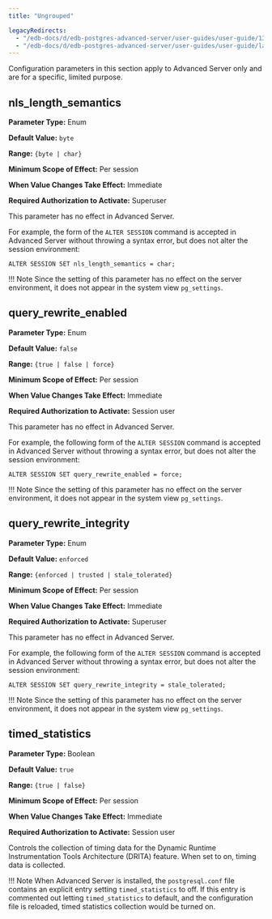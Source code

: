 ```yaml
---
title: "Ungrouped"

legacyRedirects:
  - "/edb-docs/d/edb-postgres-advanced-server/user-guides/user-guide/13/ungrouped.html"
  - "/edb-docs/d/edb-postgres-advanced-server/user-guides/user-guide/latest/ungrouped.html"
---
```


<div id="ungrouped" class="registered_link"></div>

Configuration parameters in this section apply to Advanced Server only and are for a specific, limited purpose.

## nls_length_semantics

**Parameter Type:** Enum

**Default Value:** `byte`

**Range:** `{byte | char}`

**Minimum Scope of Effect:** Per session

**When Value Changes Take Effect:** Immediate

**Required Authorization to Activate:** Superuser

This parameter has no effect in Advanced Server.

For example, the form of the `ALTER SESSION` command is accepted in Advanced Server without throwing a syntax error, but does not alter the session environment:

```text
ALTER SESSION SET nls_length_semantics = char;
```

!!! Note
    Since the setting of this parameter has no effect on the server environment, it does not appear in the system view `pg_settings`.

## query_rewrite_enabled

**Parameter Type:** Enum

**Default Value:** `false`

**Range:** `{true | false | force}`

**Minimum Scope of Effect:** Per session

**When Value Changes Take Effect:** Immediate

**Required Authorization to Activate:** Session user

This parameter has no effect in Advanced Server.

For example, the following form of the `ALTER SESSION` command is accepted in Advanced Server without throwing a syntax error, but does not alter the session environment:

```text
ALTER SESSION SET query_rewrite_enabled = force;
```

!!! Note
    Since the setting of this parameter has no effect on the server environment, it does not appear in the system view `pg_settings`.

## query_rewrite_integrity

**Parameter Type:** Enum

**Default Value:** `enforced`

**Range:** `{enforced | trusted | stale_tolerated}`

**Minimum Scope of Effect:** Per session

**When Value Changes Take Effect:** Immediate

**Required Authorization to Activate:** Superuser

This parameter has no effect in Advanced Server.

For example, the following form of the `ALTER SESSION` command is accepted in Advanced Server without throwing a syntax error, but does not alter the session environment:

```text
ALTER SESSION SET query_rewrite_integrity = stale_tolerated;
```

!!! Note
    Since the setting of this parameter has no effect on the server environment, it does not appear in the system view `pg_settings`.

## timed_statistics

**Parameter Type:** Boolean

**Default Value:** `true`

**Range:** `{true | false}`

**Minimum Scope of Effect:** Per session

**When Value Changes Take Effect:** Immediate

**Required Authorization to Activate:** Session user

Controls the collection of timing data for the Dynamic Runtime Instrumentation Tools Architecture (DRITA) feature. When set to on, timing data is collected.

!!! Note
    When Advanced Server is installed, the `postgresql.conf` file contains an explicit entry setting `timed_statistics` to off. If this entry is commented out letting `timed_statistics` to default, and the configuration file is reloaded, timed statistics collection would be turned on.
